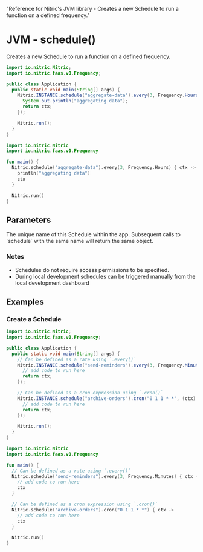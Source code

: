   "Reference for Nitric's JVM library - Creates a new Schedule to run a function on a defined frequency."

# JVM - schedule()

Creates a new Schedule to run a function on a defined frequency.

<CodeGroup>

```java
import io.nitric.Nitric;
import io.nitric.faas.v0.Frequency;

public class Application {
  public static void main(String[] args) {
    Nitric.INSTANCE.schedule("aggregate-data").every(3, Frequency.Hours, (ctx) -> {
      System.out.println("aggregating data");
      return ctx;
    });

    Nitric.run();
  }
}
```

```kotlin
import io.nitric.Nitric
import io.nitric.faas.v0.Frequency

fun main() {
  Nitric.schedule("aggregate-data").every(3, Frequency.Hours) { ctx ->
    println("aggregating data")
    ctx
  }

  Nitric.run()
}
```

</CodeGroup>

## Parameters

<Properties>
  <Property name="description" required type="String">
    The unique name of this Schedule within the app. Subsequent calls to
    `schedule` with the same name will return the same object.
  </Property>
</Properties>

### Notes

- Schedules do not require access permissions to be specified.
- During local development schedules can be triggered manually from the local development dashboard

## Examples

### Create a Schedule

<CodeGroup>

```java
import io.nitric.Nitric;
import io.nitric.faas.v0.Frequency;

public class Application {
  public static void main(String[] args) {
    // Can be defined as a rate using `.every()`
    Nitric.INSTANCE.schedule("send-reminders").every(3, Frequency.Minutes, (ctx) -> {
      // add code to run here
      return ctx;
    });

    // Can be defined as a cron expression using `.cron()`
    Nitric.INSTANCE.schedule("archive-orders").cron("0 1 1 * *", (ctx) -> {
      // add code to run here
      return ctx;
    });

    Nitric.run();
  }
}
```

```kotlin
import io.nitric.Nitric
import io.nitric.faas.v0.Frequency

fun main() {
  // Can be defined as a rate using `.every()`
  Nitric.schedule("send-reminders").every(3, Frequency.Minutes) { ctx ->
    // add code to run here
    ctx
  }

  // Can be defined as a cron expression using `.cron()`
  Nitric.schedule("archive-orders").cron("0 1 1 * *") { ctx ->
    // add code to run here
    ctx
  }

  Nitric.run()
}
```

</CodeGroup>
